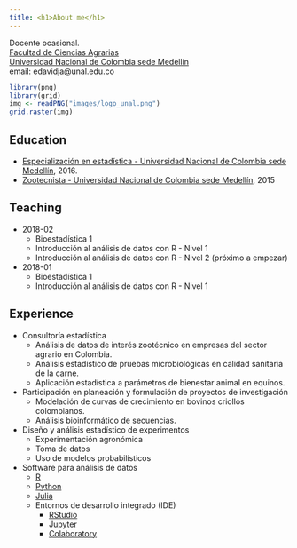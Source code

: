 ```yaml
---
title: <h1>About me</h1>
---
```


<div class = "row">

<div class = "col-md-5">
Docente ocasional.    
[Facultad de Ciencias Agrarias](https://cienciasagrarias.medellin.unal.edu.co/)  
[Universidad Nacional de Colombia sede Medellín](http://medellin.unal.edu.co/)  
email: edavidja@unal.edu.co  
</div>

<div class = "col-md-4">
```r
library(png)
library(grid)
img <- readPNG("images/logo_unal.png")
grid.raster(img)
```
</div>
</div>

## Education

  - [Especialización en estadística - Universidad Nacional de Colombia sede Medellín](http://ciencias.medellin.unal.edu.co/escuelas/estadistica/component/progracad/?snies=110253100000500111100&Itemid=163), 2016.
  - [Zootecnista - Universidad Nacional de Colombia sede Medellín](https://cienciasagrarias.medellin.unal.edu.co/index.php/zootecnia), 2015

## Teaching

  
  - 2018-02
      - Bioestadística 1
      - Introducción al análisis de datos con R - Nivel 1
      - Introducción al análisis de datos con R - Nivel 2 (próximo a empezar)
  - 2018-01
      - Bioestadística 1
      - Introducción al análisis de datos con R - Nivel 1

## Experience  

  - Consultoría estadística
      - Análisis de datos de interés zootécnico en empresas del sector agrario en Colombia.
      - Análisis estadístico de pruebas microbiológicas en calidad sanitaria de la carne.
      - Aplicación estadística a parámetros de bienestar animal en equinos.
  - Participación en planeación y formulación de proyectos de investigación
      - Modelación de curvas de crecimiento en bovinos criollos colombianos.
      - Análisis bioinformático de secuencias.
  - Diseño y análisis estadístico de experimentos
      - Experimentación agronómica
      - Toma de datos
      - Uso de modelos probabilísticos
  - Software para análisis de datos
      - [R](https://cran.r-project.org/)
      - [Python](https://www.python.org/)
      - [Julia](https://julialang.org/)
      - Entornos de desarrollo integrado (IDE)
          - [RStudio](https://www.rstudio.com/)
          - [Jupyter](http://jupyter.org/)
          - [Colaboratory](https://colab.research.google.com/notebooks/welcome.ipynb)